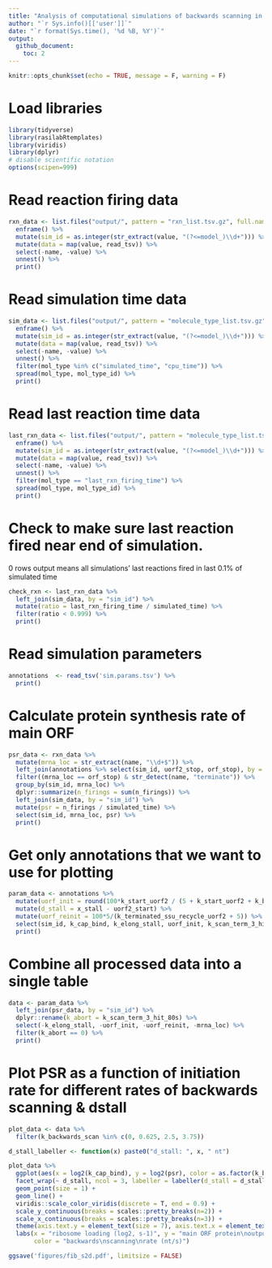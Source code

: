 ```yaml
---
title: "Analysis of computational simulations of backwards scanning in the queueing-mediated enhanced repression model"
author: "`r Sys.info()[['user']]`"
date: "`r format(Sys.time(), '%d %B, %Y')`"
output: 
  github_document:
    toc: 2
---
```


```r
knitr::opts_chunk$set(echo = TRUE, message = F, warning = F)
```

# Load libraries

```r
library(tidyverse)
library(rasilabRtemplates)
library(viridis)
library(dplyr)
# disable scientific notation
options(scipen=999)
```

# Read reaction firing data

```r
rxn_data <- list.files("output/", pattern = "rxn_list.tsv.gz", full.names = T) %>% 
  enframe() %>% 
  mutate(sim_id = as.integer(str_extract(value, "(?<=model_)\\d+"))) %>% 
  mutate(data = map(value, read_tsv)) %>%
  select(-name, -value) %>% 
  unnest() %>%
  print()
```

# Read simulation time data

```r
sim_data <- list.files("output/", pattern = "molecule_type_list.tsv.gz", full.names = T) %>% 
  enframe() %>% 
  mutate(sim_id = as.integer(str_extract(value, "(?<=model_)\\d+"))) %>% 
  mutate(data = map(value, read_tsv)) %>%
  select(-name, -value) %>% 
  unnest() %>% 
  filter(mol_type %in% c("simulated_time", "cpu_time")) %>% 
  spread(mol_type, mol_type_id) %>% 
  print()
```

# Read last reaction time data

```r
last_rxn_data <- list.files("output/", pattern = "molecule_type_list.tsv.gz", full.names = T) %>% 
  enframe() %>% 
  mutate(sim_id = as.integer(str_extract(value, "(?<=model_)\\d+"))) %>% 
  mutate(data = map(value, read_tsv)) %>%
  select(-name, -value) %>% 
  unnest() %>% 
  filter(mol_type == "last_rxn_firing_time") %>%
  spread(mol_type, mol_type_id) %>% 
  print()
```

# Check to make sure last reaction fired near end of simulation. 
0 rows output means all simulations' last reactions fired in last 0.1% of simulated time

```r
check_rxn <- last_rxn_data %>%
  left_join(sim_data, by = "sim_id") %>%
  mutate(ratio = last_rxn_firing_time / simulated_time) %>%
  filter(ratio < 0.999) %>%
  print()
```

# Read simulation parameters

```r
annotations  <- read_tsv('sim.params.tsv') %>%
  print()
```

# Calculate protein synthesis rate of main ORF

```r
psr_data <- rxn_data %>% 
  mutate(mrna_loc = str_extract(name, "\\d+$")) %>%
  left_join(annotations %>% select(sim_id, uorf2_stop, orf_stop), by = "sim_id") %>% 
  filter((mrna_loc == orf_stop) & str_detect(name, "terminate")) %>% 
  group_by(sim_id, mrna_loc) %>% 
  dplyr::summarize(n_firings = sum(n_firings)) %>%
  left_join(sim_data, by = "sim_id") %>% 
  mutate(psr = n_firings / simulated_time) %>% 
  select(sim_id, mrna_loc, psr) %>%
  print()
```

# Get only annotations that we want to use for plotting

```r
param_data <- annotations %>%
  mutate(uorf_init = round(100*k_start_uorf2 / (5 + k_start_uorf2 + k_backwards_scan)),2) %>%
  mutate(d_stall = x_stall - uorf2_start) %>%
  mutate(uorf_reinit = 100*5/(k_terminated_ssu_recycle_uorf2 + 5)) %>%
  select(sim_id, k_cap_bind, k_elong_stall, uorf_init, k_scan_term_3_hit_80s, d_stall, uorf_reinit, k_backwards_scan) %>%
  print()
```

# Combine all processed data into a single table

```r
data <- param_data %>% 
  left_join(psr_data, by = "sim_id") %>%
  dplyr::rename(k_abort = k_scan_term_3_hit_80s) %>%
  select(-k_elong_stall, -uorf_init, -uorf_reinit, -mrna_loc) %>%
  filter(k_abort == 0) %>%
  print()
```

# Plot PSR as a function of initiation rate for different rates of backwards scanning & dstall

```r
plot_data <- data %>%
  filter(k_backwards_scan %in% c(0, 0.625, 2.5, 3.75))

d_stall_labeller <- function(x) paste0("d_stall: ", x, " nt")

plot_data %>% 
  ggplot(aes(x = log2(k_cap_bind), y = log2(psr), color = as.factor(k_backwards_scan))) +
  facet_wrap(~ d_stall, ncol = 3, labeller = labeller(d_stall = d_stall_labeller)) +
  geom_point(size = 1) +
  geom_line() +
  viridis::scale_color_viridis(discrete = T, end = 0.9) +
  scale_y_continuous(breaks = scales::pretty_breaks(n=2)) +
  scale_x_continuous(breaks = scales::pretty_breaks(n=3)) +
  theme(axis.text.y = element_text(size = 7), axis.text.x = element_text(size = 7)) +
  labs(x = "ribosome loading (log2, s-1)", y = "main ORF protein\noutput (log2, s-1)",
       color = "backwards\nscanning\nrate (nt/s)")

ggsave('figures/fib_s2d.pdf', limitsize = FALSE)

```
